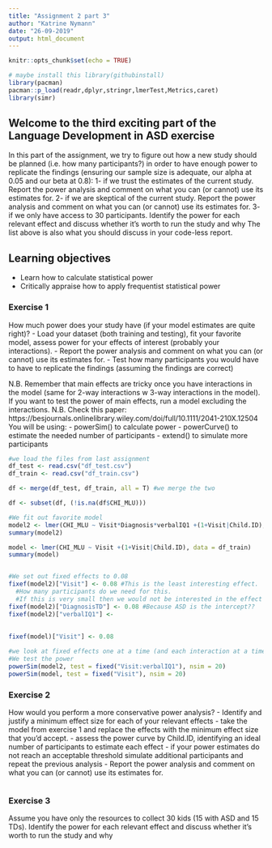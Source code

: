 ```yaml
---
title: "Assignment 2 part 3"
author: "Katrine Nymann"
date: "26-09-2019"
output: html_document
---
```


```r
knitr::opts_chunk$set(echo = TRUE)

# maybe install this library(githubinstall)
library(pacman)
pacman::p_load(readr,dplyr,stringr,lmerTest,Metrics,caret)
library(simr)
```

## Welcome to the third exciting part of the Language Development in ASD exercise

In this part of the assignment, we try to figure out how a new study should be planned (i.e. how many participants?) in order to have enough power to replicate the findings (ensuring our sample size is adequate, our alpha at 0.05 and our beta at 0.8):
1- if we trust the estimates of the current study. Report the power analysis and comment on what you can (or cannot) use its estimates for.
2- if we are skeptical of the current study. Report the power analysis and comment on what you can (or cannot) use its estimates for.
3- if we only have access to 30 participants. Identify the power for each relevant effect and discuss whether it's worth to run the study and why
The list above is also what you should discuss in your code-less report.


## Learning objectives

- Learn how to calculate statistical power
- Critically appraise how to apply frequentist statistical power

### Exercise 1

How much power does your study have (if your model estimates are quite right)?
- Load your dataset (both training and testing), fit your favorite model, assess power for your effects of interest (probably your interactions).
- Report the power analysis and comment on what you can (or cannot) use its estimates for.
- Test how many participants you would have to have to replicate the findings (assuming the findings are correct)

N.B. Remember that main effects are tricky once you have interactions in the model (same for 2-way interactions w 3-way interactions in the model). If you want to test the power of main effects, run a model excluding the interactions.
N.B. Check this paper: https://besjournals.onlinelibrary.wiley.com/doi/full/10.1111/2041-210X.12504
You will be using:
- powerSim() to calculate power
- powerCurve() to estimate the needed number of participants
- extend() to simulate more participants

```r
#we load the files from last assignment
df_test <- read.csv("df_test.csv")
df_train <- read.csv("df_train.csv")

df <- merge(df_test, df_train, all = T) #we merge the two

df <- subset(df, (!is.na(df$CHI_MLU)))

#We fit out favorite model
model2 <- lmer(CHI_MLU ~ Visit*Diagnosis*verbalIQ1 +(1+Visit|Child.ID), data = df_train, REML = F, control = lmerControl(optimizer = "nloptwrap", calc.derivs = FALSE))
summary(model2)

model <- lmer(CHI_MLU ~ Visit +(1+Visit|Child.ID), data = df_train)
summary(model)


#We set out fixed effects to 0.08
fixef(model2)["Visit"] <- 0.08 #This is the least interesting effect. 
  #How many participants do we need for this.
  #If this is very small then we would not be interested in the effect at all. 
fixef(model2)["DiagnosisTD"] <- 0.08 #Because ASD is the intercept??
fixef(model2)["verbalIQ1"] <- 
  
  
fixef(model)["Visit"] <- 0.08

#we look at fixed effects one at a time (and each interaction at a time)
#We test the power
powerSim(model2, test = fixed("Visit:verbalIQ1"), nsim = 20)
powerSim(model, test = fixed("Visit"), nsim = 20)
```


### Exercise 2

How would you perform a more conservative power analysis?
- Identify and justify a minimum effect size for each of your relevant effects
- take the model from exercise 1 and replace the effects with the minimum effect size that you'd accept.
- assess the power curve by Child.ID, identifying an ideal number of participants to estimate each effect
- if your power estimates do not reach an acceptable threshold simulate additional participants and repeat the previous analysis
- Report the power analysis and comment on what you can (or cannot) use its estimates for.

```r

```


### Exercise 3

Assume you have only the resources to collect 30 kids (15 with ASD and 15 TDs). Identify the power for each relevant effect and discuss whether it's worth to run the study and why

```r

```

